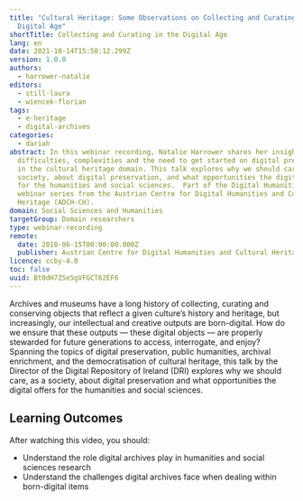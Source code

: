```yaml
---
title: "Cultural Heritage: Some Observations on Collecting and Curating in the
  Digital Age"
shortTitle: Collecting and Curating in the Digital Age
lang: en
date: 2021-10-14T15:58:12.299Z
version: 1.0.0
authors:
  - harrower-natalie
editors:
  - still-laura
  - wiencek-florian
tags:
  - e-heritage
  - digital-archives
categories:
  - dariah
abstract: In this webinar recording, Natalie Harrower shares her insights on
  difficulties, complexities and the need to get started on digital preservation
  in the cultural heritage domain. This talk explores why we should care, as a
  society, about digital preservation, and what opportunities the digital offers
  for the humanities and social sciences.  Part of the Digital Humanities
  webinar series from the Austrian Centre for Digital Humanities and Cultural
  Heritage (ADCH-CH).
domain: Social Sciences and Humanities
targetGroup: Domain researchers
type: webinar-recording
remote:
  date: 2018-06-15T00:00:00.000Z
  publisher: Austrian Centre for Digital Humanities and Cultural Heritage (ACDH-CH)
licence: ccby-4.0
toc: false
uuid: Bt0dH7ZSe5gVFGCT62EF6
---
```

Archives and museums have a long history of collecting, curating and conserving objects that reflect a given culture’s history and heritage, but increasingly, our intellectual and creative outputs are born-digital.  How do we ensure that these outputs — these digital objects — are properly stewarded for future generations to access, interrogate, and enjoy?  Spanning the topics of digital preservation, public humanities, archival enrichment, and the democratisation of cultural heritage, this talk by the Director of the Digital Repository of Ireland (DRI) explores why we should care, as a society, about digital preservation and what opportunities the digital offers for the humanities and social sciences.

## Learning Outcomes

After watching this video, you should:

- Understand the role digital archives play in humanities and social sciences research
- Understand the challenges digital archives face when dealing within born-digital items

<VideoCard provider="youtube" id="R8dSXhm_njw" title="Cultural Heritage: Some Observations on Collecting and Curating in the Digital Age" subtitle="Click here to view" image="images/acdh-ch-video.png" />